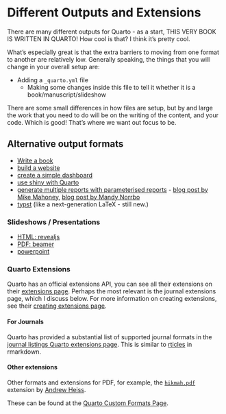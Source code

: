 # Different Outputs and Extensions 

There are many different outputs for Quarto - as a start, THIS VERY BOOK IS WRITTEN IN QUARTO! How cool is that? I think it's pretty cool.

What's especially great is that the extra barriers to moving from one format to another are relatively low. Generally speaking, the things that you will change in your overall setup are:

- Adding a `_quarto.yml` file
  - Making some changes inside this file to tell it whether it is a book/manuscript/slideshow
  
There are some small differences in how files are setup, but by and large the work that you need to do will be on the writing of the content, and your code. Which is good! That's where we want out focus to be.

## Alternative output formats

- [Write a book](https://quarto.org/docs/books/)
- [build a website](https://quarto.org/docs/websites/)
- [create a simple dashboard](https://quarto.org/docs/dashboards/)
- [use shiny with Quarto](https://quarto.org/docs/interactive/shiny/)
- [generate multiple reports with parameterised reports](https://quarto.org/docs/computations/parameters.html) - [blog post by Mike Mahoney](https://www.mm218.dev/posts/2022-08-04-how-to-use-quarto-for-parameterized-reporting/), [blog post by Mandy Norrbo](https://www.jumpingrivers.com/blog/r-parameterised-presentations-quarto/)
- [typst](https://quarto.org/docs/output-formats/typst.html) (like a next-generation LaTeX - still new.)

### Slideshows / Presentations

- [HTML: revealjs](https://quarto.org/docs/presentations/revealjs/)
- [PDF: beamer](https://quarto.org/docs/presentations/beamer.html)
- [powerpoint](https://quarto.org/docs/presentations/powerpoint.html)

### Quarto Extensions

Quarto has an official extensions API, you can see all their extensions on their [extensions page](https://quarto.org/docs/extensions/). Perhaps the most relevant is the journal extensions page, which I discuss below. For more information on creating extensions, see their [creating extensions page](https://quarto.org/docs/extensions/creating.html).

#### For Journals

Quarto has provided a substantial list of supported journal formats in the [journal listings Quarto extensions page](https://quarto.org/docs/extensions/listing-journals.html). This is similar to [rticles](https://cran.r-project.org/web/packages/rticles/index.html) in rmarkdown.

#### Other extensions

Other formats and extensions for PDF, for example, the [`hikmah.pdf`](https://github.com/andrewheiss/hikmah-academic-quarto) extension by [Andrew Heiss](https://www.andrewheiss.com/).

These can be found at the [Quarto Custom Formats Page](https://quarto.org/docs/extensions/listing-formats.html).
